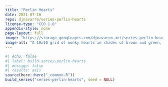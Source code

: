```yaml
---
title: "Perlin Hearts"
date: 2021-07-16
repo: djnavarro/series-perlin-hearts
license-type: "CC0 1.0"
appendix-style: none
page-layout: full
image: "https://storage.googleapis.com/djnavarro-art/series-perlin-hearts/800/perlin-heart_01_008.png"
image-alt: "A 10x10 grid of wonky hearts in shades of brown and green, against a black background"
---
```

   
::: {.grid}
  
```r
#| echo: false
#| label: build-series-perlin-hearts
#| message: false
#| results: asis
source(here::here("_common.R"))
build_series("series-perlin-hearts", seed = NULL)
```
   
:::
   
